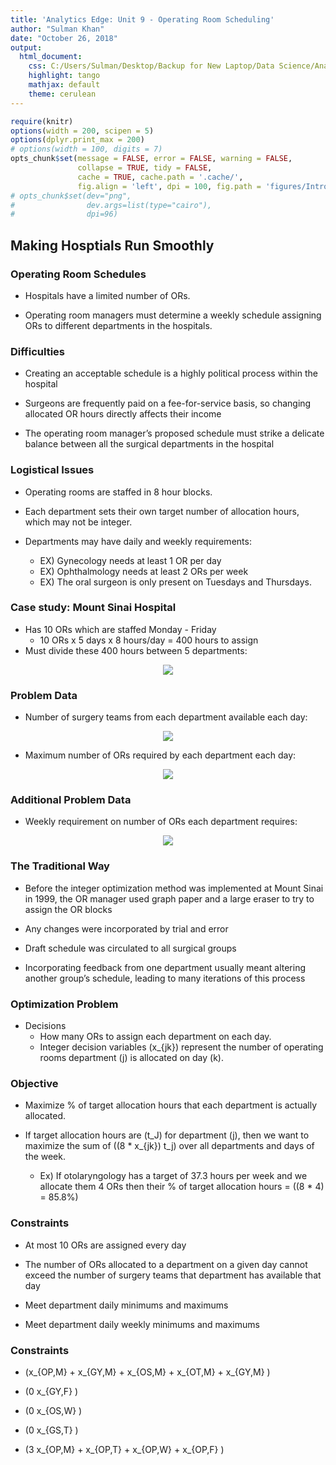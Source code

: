 ---
title: 'Analytics Edge: Unit 9 - Operating Room Scheduling'
author: "Sulman Khan"
date: "October 26, 2018"
output: 
  html_document:
    css: C:/Users/Sulman/Desktop/Backup for New Laptop/Data Science/Analytics Edge/gf_small_touches.css
    highlight: tango
    mathjax: default
    theme: cerulean
---

```{r setup, cache = FALSE, echo = FALSE, message = FALSE, warning = FALSE, tidy = FALSE}
require(knitr)
options(width = 200, scipen = 5)
options(dplyr.print_max = 200)
# options(width = 100, digits = 7)
opts_chunk$set(message = FALSE, error = FALSE, warning = FALSE, 
               collapse = TRUE, tidy = FALSE,
               cache = TRUE, cache.path = '.cache/', 
               fig.align = 'left', dpi = 100, fig.path = 'figures/Introductiontotextanalytics/')
# opts_chunk$set(dev="png", 
#                dev.args=list(type="cairo"),
#                dpi=96)
```
## Making Hosptials Run Smoothly

### Operating Room Schedules

* Hospitals have a limited number of ORs.

* Operating room managers must determine a weekly schedule assigning ORs to different departments in the hospitals.

### Difficulties

* Creating an acceptable schedule is a highly political process within the hospital

* Surgeons are frequently paid on a fee-for-service basis, so changing allocated OR hours directly affects their income

* The operating room manager's proposed schedule must strike a delicate balance between all the surgical departments in the hospital

### Logistical Issues

* Operating rooms are staffed in 8 hour blocks.

* Each department sets their own target number of allocation hours, which may not be integer.

* Departments may have daily and weekly requirements:
    + EX) Gynecology needs at least 1 OR per day
    + EX) Ophthalmology needs at least 2 ORs per week
    + EX) The oral surgeon is only present on Tuesdays and Thursdays.
 
### Case study: Mount Sinai Hospital

* Has 10 ORs which are staffed Monday - Friday
    + 10 ORs x 5 days x 8 hours/day = 400 hours to assign

* Must divide these 400 hours between 5 departments:

<center>

![](h1.png)

</center>

### Problem Data

* Number of surgery teams from each department available each day:

<center>

![](h2.png)

</center>

* Maximum number of ORs required by each department each day:

<center>

![](h3.png)

</center>

### Additional Problem Data

* Weekly requirement on number of ORs each department requires:

<center>

![](h4.png)

</center>

### The Traditional Way

* Before the integer optimization method was implemented at Mount Sinai in 1999, the OR manager used graph paper and a large eraser to try to assign the OR blocks

* Any changes were incorporated by trial and error

* Draft schedule was circulated to all surgical groups

* Incorporating feedback from one department usually meant altering another group's schedule, leading to many iterations of this process

### Optimization Problem

* Decisions
    + How many ORs to assign each department on each day.
    + Integer decision variables \(x_{jk}\) represent the number of operating rooms department \(j\) is allocated on day \(k\).
    
### Objective

* Maximize % of target allocation hours that each department is actually allocated.

* If target allocation hours are \(t_J\) for department \(j\), then we want to maximize the sum of \((8 * x_{jk}) \div t_j\) over all departments and days of the week.
    + Ex) If otolaryngology has a target of 37.3 hours per week and we allocate them 4 ORs then their % of target allocation hours = \((8 * 4) \div 37.3 = 85.8\%\)

### Constraints

* At most 10 ORs are assigned every day

* The number of ORs allocated to a department on a given day cannot exceed the number of surgery teams that department has available that day

* Meet department daily minimums and maximums

* Meet department daily weekly minimums and maximums


### Constraints

* \(x_{OP,M} + x_{GY,M} + x_{OS,M} + x_{OT,M} + x_{GY,M} \leq 10\)

* \(0 \leq x_{GY,F} \leq 3\)
* \(0 \leq x_{OS,W} \leq 0\)

* \(0 \leq x_{GS,T} \leq 8\)

* \(3 \leq x_{OP,M} + x_{OP,T} + x_{OP,W} + x_{OP,F} \leq 6\)

